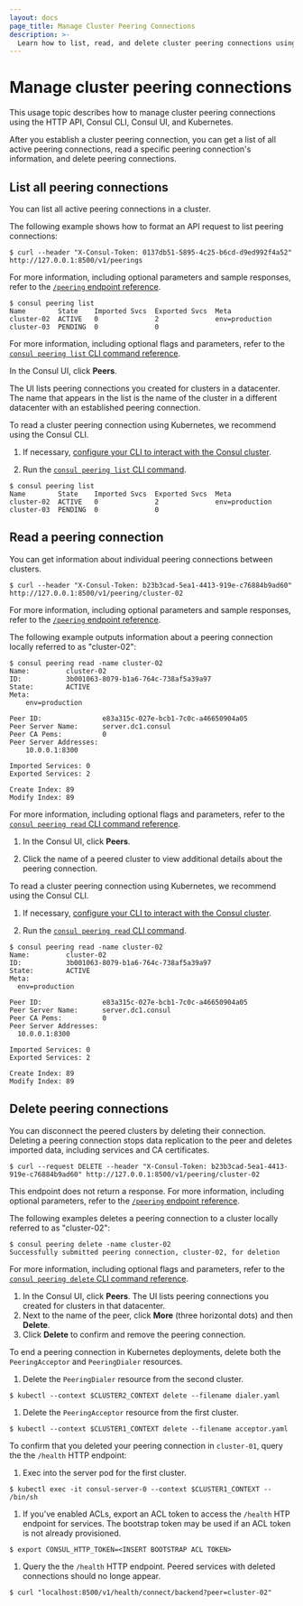 ```yaml
---
layout: docs
page_title: Manage Cluster Peering Connections
description: >-
  Learn how to list, read, and delete cluster peering connections using Consul. You can use the HTTP API, the CLI, the Consul UI, or Kubernetes to manage cluster peering connections.
---
```


# Manage cluster peering connections

This usage topic describes how to manage cluster peering connections using the HTTP API, Consul CLI, Consul UI, and Kubernetes.

After you establish a cluster peering connection, you can get a list of all active peering connections, read a specific peering connection's information, and delete peering connections.

## List all peering connections

You can list all active peering connections in a cluster.

<Tabs>

<Tab heading="HTTP API" group="api">

The following example shows how to format an API request to list peering connections:

  ```shell-session
  $ curl --header "X-Consul-Token: 0137db51-5895-4c25-b6cd-d9ed992f4a52" http://127.0.0.1:8500/v1/peerings
  ```

For more information, including optional parameters and sample responses, refer to the [`/peering` endpoint reference](/consul/api-docs/peering#list-all-peerings).

</Tab>

<Tab heading="Consul CLI" group="cli">

  ```shell-session 
  $ consul peering list
  Name        State    Imported Svcs  Exported Svcs  Meta
  cluster-02  ACTIVE   0              2              env=production
  cluster-03  PENDING  0              0
  ```

For more information, including optional flags and parameters, refer to the [`consul peering list` CLI command reference](/consul/commands/peering/list).

</Tab>

<Tab heading="Consul UI" group="ui">

In the Consul UI, click **Peers**.

The UI lists peering connections you created for clusters in a datacenter. The name that appears in the list is the name of the cluster in a different datacenter with an established peering connection.

</Tab>

<Tab heading="Kubernetes" group="k8s">

To read a cluster peering connection using Kubernetes, we recommend using the Consul CLI.

1. If necessary, [configure your CLI to interact with the Consul cluster](/consul/tutorials/get-started-kubernetes/kubernetes-gs-deploy#configure-your-cli-to-interact-with-consul-cluster).

1. Run the [`consul peering list` CLI command](/consul/commands/peering/list).

  ```shell-session
  $ consul peering list
  Name        State    Imported Svcs  Exported Svcs  Meta
  cluster-02  ACTIVE   0              2              env=production
  cluster-03  PENDING  0              0
  ```

</Tab>
</Tabs>

## Read a peering connection

You can get information about individual peering connections between clusters.

<Tabs>

<Tab heading="HTTP API" group="api">

  ```shell-session
  $ curl --header "X-Consul-Token: b23b3cad-5ea1-4413-919e-c76884b9ad60" http://127.0.0.1:8500/v1/peering/cluster-02
  ```

For more information, including optional parameters and sample responses, refer to the [`/peering` endpoint reference](/consul/api-docs/peering#read-a-peering-connection).

</Tab>

<Tab heading="Consul CLI" group="cli">

The following example outputs information about a peering connection locally referred to as "cluster-02":

  ```shell-session
  $ consul peering read -name cluster-02
  Name:         cluster-02
  ID:           3b001063-8079-b1a6-764c-738af5a39a97
  State:        ACTIVE
  Meta:
      env=production

  Peer ID:               e83a315c-027e-bcb1-7c0c-a46650904a05
  Peer Server Name:      server.dc1.consul
  Peer CA Pems:          0
  Peer Server Addresses:
      10.0.0.1:8300

  Imported Services: 0
  Exported Services: 2

  Create Index: 89
  Modify Index: 89
  ```

For more information, including optional flags and parameters, refer to the [`consul peering read` CLI command reference](/consul/commands/peering/read).

</Tab>

<Tab heading="Consul UI" group="ui">

1. In the Consul UI, click **Peers**.

1. Click the name of a peered cluster to view additional details about the peering connection.

</Tab>

<Tab heading="Kubernetes" group="k8s">

To read a cluster peering connection using Kubernetes, we recommend using the Consul CLI.

1. If necessary, [configure your CLI to interact with the Consul cluster](/consul/tutorials/get-started-kubernetes/kubernetes-gs-deploy#configure-your-cli-to-interact-with-consul-cluster).

1. Run the [`consul peering read` CLI command](/consul/commands/peering/read).

  ```shell-session
  $ consul peering read -name cluster-02
  Name:         cluster-02
  ID:           3b001063-8079-b1a6-764c-738af5a39a97
  State:        ACTIVE
  Meta:
    env=production

  Peer ID:               e83a315c-027e-bcb1-7c0c-a46650904a05
  Peer Server Name:      server.dc1.consul
  Peer CA Pems:          0
  Peer Server Addresses:
    10.0.0.1:8300

  Imported Services: 0
  Exported Services: 2

  Create Index: 89
  Modify Index: 89
  ```

</Tab>
</Tabs>

## Delete peering connections

You can disconnect the peered clusters by deleting their connection. Deleting a peering connection stops data replication to the peer and deletes imported data, including services and CA certificates.

<Tabs>
<Tab heading="HTTP API" group="api">

  ```shell-session
  $ curl --request DELETE --header "X-Consul-Token: b23b3cad-5ea1-4413-919e-c76884b9ad60" http://127.0.0.1:8500/v1/peering/cluster-02
  ```

This endpoint does not return a response. For more information, including optional parameters, refer to the [`/peering` endpoint reference](/consul/api-docs/peering/consul/api-docs/peering#delete-a-peering-connection).
</Tab>

<Tab heading="Consul CLI" group="cli">

  The following examples deletes a peering connection to a cluster locally referred to as "cluster-02":

  ```shell-session 
  $ consul peering delete -name cluster-02
  Successfully submitted peering connection, cluster-02, for deletion
  ```

For more information, including optional flags and parameters, refer to the [`consul peering delete` CLI command reference](/consul/commands/peering/delete).

</Tab>

<Tab heading="Consul UI" group="ui">

1. In the Consul UI, click **Peers**. The UI lists peering connections you created for clusters in that datacenter.
1. Next to the name of the peer, click **More** (three horizontal dots) and then **Delete**.
1. Click **Delete** to confirm and remove the peering connection.

</Tab>

<Tab heading="Kubernetes" group="k8s">

To end a peering connection in Kubernetes deployments, delete both the `PeeringAcceptor` and `PeeringDialer` resources.

1. Delete the `PeeringDialer` resource from the second cluster.

  ```shell-session
  $ kubectl --context $CLUSTER2_CONTEXT delete --filename dialer.yaml
  ```

1. Delete the `PeeringAcceptor` resource from the first cluster.

  ```shell-session
  $ kubectl --context $CLUSTER1_CONTEXT delete --filename acceptor.yaml
  ````

To confirm that you deleted your peering connection in `cluster-01`, query the the `/health` HTTP endpoint:

1. Exec into the server pod for the first cluster.

  ```shell-session
  $ kubectl exec -it consul-server-0 --context $CLUSTER1_CONTEXT -- /bin/sh
  ```

1. If you've enabled ACLs, export an ACL token to access the `/health` HTP endpoint for services. The bootstrap token may be used if an ACL token is not already provisioned.

  ```shell-session
  $ export CONSUL_HTTP_TOKEN=<INSERT BOOTSTRAP ACL TOKEN>
  ```

1. Query the the `/health` HTTP endpoint. Peered services with deleted connections should no longe appear.

  ```shell-session
  $ curl "localhost:8500/v1/health/connect/backend?peer=cluster-02"
  ```

</Tab>
</Tabs>